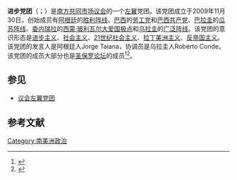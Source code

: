'''进步党团'''（{{lang-es|Grupo Progresista}}；{{lang-pt|Grupo Progressivo}}）是[[南方共同市场议会|南方共同市场议会]]的一个[[左翼|左翼]]党团。该党团成立于2009年11月30日，创始成员有[[阿根廷|阿根廷]]的[[胜利阵线|胜利阵线]]、[[巴西|巴西]]的[[勞工黨_(巴西)|劳工党]]和[[巴西共产党|巴西共产党]]、[[巴拉圭|巴拉圭]]的[[瓜苏阵线|瓜苏阵线]]、[[委内瑞拉|委内瑞拉]]的[[西蒙·玻利瓦尔大爱国极点|西蒙·玻利瓦尔大爱国极点]]和[[乌拉圭|乌拉圭]]的[[广泛阵线_(乌拉圭)|广泛阵线]]。该党团的意识形态是[[进步主义|进步主义]]、[[社会主义|社会主义]]、[[21世纪社会主义|21世纪社会主义]]、[[拉丁美洲主义|拉丁美洲主义]]、[[反帝国主义|反帝国主义]]。该党团的发言人是阿根廷人Jorge Taiana，协调员是乌拉圭人Roberto Conde。该党团的成员大部分也是[[圣保罗论坛|圣保罗论坛]]的成员<ref>{{Cite web |url=http://www.parlamentodelmercosur.org/innovaportal/v/7589/1/secretaria/parlamentario_ruben_martinez_huelmo_2013-_.html |title=Copia archivada |access-date=13 de agosto de 2014 |archive-url=https://web.archive.org/web/20140814074623/http://www.parlamentodelmercosur.org/innovaportal/v/7589/1/secretaria/parlamentario_ruben_martinez_huelmo_2013-_.html |access-date=14 de agosto de 2014|archivedate=2020年11月25日 }}</ref><ref>{{Cite web |url=http://www.parlamentodelmercosur.org/innovaportal/file/7020/1/comunicado_chavez_grupo_progresista_mercosur.pdf |title=Copia archivada|access-date=13 de agosto de 2014 |archive-url=https://web.archive.org/web/20140814073327/http://www.parlamentodelmercosur.org/innovaportal/file/7020/1/comunicado_chavez_grupo_progresista_mercosur.pdf |access-date=14 de agosto de 2014 |archivedate=2020年11月25日}}</ref>。

== 参见 ==
*[[议会左翼党团|议会左翼党团]]

==参考文献==
{{reflist}}

[[Category:南美洲政治|Category:南美洲政治]]
